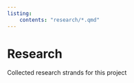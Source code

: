 ```yaml
---
listing:
    contents: "research/*.qmd"
---
```


# Research 

Collected research strands for this project